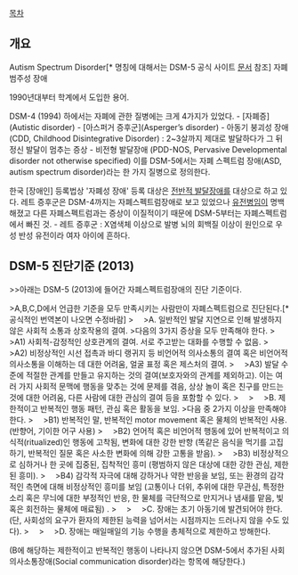 [[목차]]

== 개요 ==
Autism Spectrum Disorder[* 명칭에 대해서는 DSM-5 공식 사이트 [http://www.dsm5.org/Documents/Autism%20Spectrum%20Disorder%20Fact%20Sheet.pdf 문서] 참조]
자폐 범주성 장애

1990년대부터 학계에서 도입한 용어.

DSM-4 (1994) 하에서는 자폐에 관한 질병에는 크게 4가지가 있었다.
- [자폐증](Autistic disorder)
- [아스퍼거 증후군](Asperger’s disorder)
- 아동기 붕괴성 장애(CDD, Childhood Disintegrative Disorder) : 2~3살까지 제대로 발달하다가 그 뒤 정신 발달이 멈추는 증상
- 비전형 발달장애 (PDD-NOS, Pervasive Developmental disorder not otherwise specified)
이를 DSM-5에서는 자폐 스펙트럼 장애(ASD, autism spectrum disorder)라는 한 가지 질병으로 정의한다.

한국 [장애인] 등록법상 '자폐성 장애' 등록 대상은 [[전반적 발달장애]]를 대상으로 하고 있다.
레트 증후군은 DSM-4까지는 자폐스펙트럼장애로 보고 있었으나 [[유전병]]임이 명백해졌고 다른 자폐스펙트럼과는 증상이 이질적이기 때문에 DSM-5부터는 자폐스펙트럼에서 빠진 것.
- 레트 증후군 : X염색체 이상으로 발병 뇌의 회백질 이상이 원인으로 우성 반성 유전이라 여자 아이에 흔하다.

== DSM-5 진단기준 (2013) ==

>>아래는 DSM-5 (2013)에 들어간 자폐스펙트럼장애의 진단 기준이다.

>A,B,C,D에서 언급한 기준을 모두 만족시키는 사람만이 자폐스펙트럼으로 진단된다.[* 공식적인 번역본이 나오면 수정바람]
>　
>A. 일반적인 발달 지연으로 인해 발생하지 않은 사회적 소통과 상호작용의 결여. 
>다음의 3가지 증상을 모두 만족해야 한다.
>　
>A1) 사회적-감정적인 상호관계의 결여. 서로 주고받는 대화를 수행할 수 없음.
>　
>A2) 비정상적인 시선 접촉과 바디 랭귀지 등 비언어적 의사소통의 결여 혹은 비언어적 의사소통을 이해하는 데 대한 어려움, 얼굴 표정 혹은 제스처의 결여.
>　
>A3) 발달 수준에 적절한 관계를 만들고 유지하는 것의 결여(보호자와의 관계를 제외하고). 이는 여러 가지 사회적 문맥에 행동을 맞추는 것에 문제를 겪음, 상상 놀이 혹은 친구를 만드는 것에 대한 어려움, 다른 사람에 대한 관심의 결여 등을 포함할 수 있다.
>　
>　
>B. 제한적이고 반복적인 행동 패턴, 관심 혹은 활동을 보임. 
>다음 중 2가지 이상을 만족해야 한다.
>　
>B1) 반복적인 말, 반복적인 motor movement 혹은 물체의 반복적인 사용. (반향어, 기이한 어구 사용)
>　
>B2) 언어적 혹은 비언어적 행동에 있어 반복적이고 의식적(ritualized)인 행동에 고착됨, 변화에 대한 강한 반항 (똑같은 음식을 먹기를 고집하기, 반복적인 질문 혹은 사소한 변화에 의해 강한 고통을 받음).
>　
>B3) 비정상적으로 심하거나 한 곳에 집중된, 집착적인 흥미 (평범하지 않은 대상에 대한 강한 관심, 제한된 흥미).
>　
>B4) 감각적 자극에 대해 강하거나 약한 반응을 보임, 또는 환경의 감각적인 측면에 대해 비정상적인 흥미를 보임 (고통이나 더위, 추위에 대한 무관심, 특정한 소리 혹은 무늬에 대한 부정적인 반응, 한 물체를 극단적으로 만지거나 냄새를 맡음, 빛 혹은 회전하는 물체에 매료됨) .
>　
>　
>C. 장애는 초기 아동기에 발견되어야 한다. (단, 사회성의 요구가 환자의 제한된 능력을 넘어서는 시점까지는 드러나지 않을 수도 있다).
>　
>　
>D. 장애는 매일매일의 기능 수행을 총체적으로 제한하고 방해한다.

(B에 해당하는 제한적이고 반복적인 행동이 나타나지 않으면 DSM-5에서 추가된 사회의사소통장애(Social communication disorder)라는 항목에 해당한다.)
